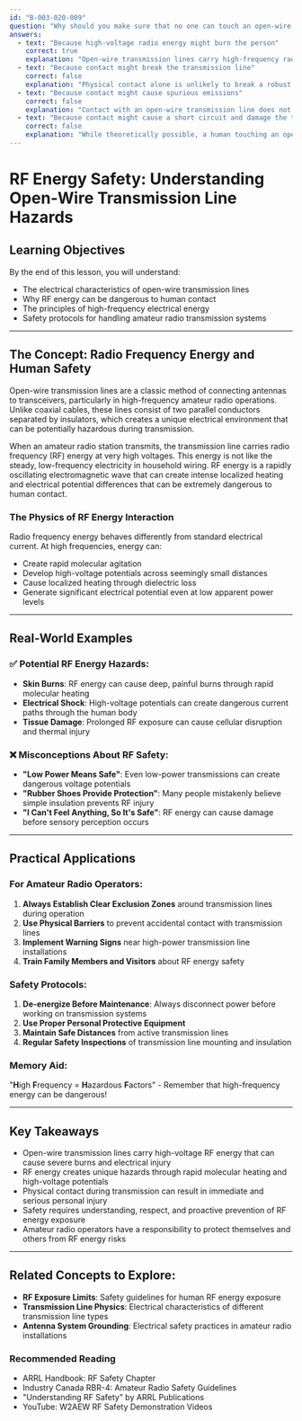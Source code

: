 ```yaml
---
id: "B-003-020-009"
question: "Why should you make sure that no one can touch an open-wire transmission line while you are transmitting with it?"
answers:
  - text: "Because high-voltage radio energy might burn the person"
    correct: true
    explanation: "Open-wire transmission lines carry high-frequency radio energy at significant voltages during transmission. When an antenna is actively transmitting, the transmission line can develop RF voltage potentials that can cause severe burns or electrical shock if a person comes into direct contact. The high-frequency energy can create localized heating and arcing that can penetrate skin and cause serious injury."
  - text: "Because contact might break the transmission line"
    correct: false
    explanation: "Physical contact alone is unlikely to break a robust open-wire transmission line. The potential harm is to the person touching the line, not damage to the transmission line itself. Modern open-wire lines are typically constructed from durable materials like copper or aluminum that can withstand incidental physical contact."
  - text: "Because contact might cause spurious emissions"
    correct: false
    explanation: "Contact with an open-wire transmission line does not directly cause spurious emissions. Spurious emissions are unintended radio signals generated by transmitting equipment, not a result of physical contact with transmission lines. The primary concern with touching a transmission line is the potential for electrical injury to the person."
  - text: "Because contact might cause a short circuit and damage the transmitter"
    correct: false
    explanation: "While theoretically possible, a human touching an open-wire transmission line is not likely to create a direct short circuit that would damage the transmitter. The more immediate and serious risk is the potential for electrical burn or shock to the person making contact with the high-voltage RF energy."
---
```


# RF Energy Safety: Understanding Open-Wire Transmission Line Hazards

## Learning Objectives
By the end of this lesson, you will understand:
- The electrical characteristics of open-wire transmission lines
- Why RF energy can be dangerous to human contact
- The principles of high-frequency electrical energy
- Safety protocols for handling amateur radio transmission systems

---

## The Concept: Radio Frequency Energy and Human Safety

Open-wire transmission lines are a classic method of connecting antennas to transceivers, particularly in high-frequency amateur radio operations. Unlike coaxial cables, these lines consist of two parallel conductors separated by insulators, which creates a unique electrical environment that can be potentially hazardous during transmission.

When an amateur radio station transmits, the transmission line carries radio frequency (RF) energy at very high voltages. This energy is not like the steady, low-frequency electricity in household wiring. RF energy is a rapidly oscillating electromagnetic wave that can create intense localized heating and electrical potential differences that can be extremely dangerous to human contact.

### The Physics of RF Energy Interaction

Radio frequency energy behaves differently from standard electrical current. At high frequencies, energy can:
- Create rapid molecular agitation
- Develop high-voltage potentials across seemingly small distances
- Cause localized heating through dielectric loss
- Generate significant electrical potential even at low apparent power levels

---

## Real-World Examples

### ✅ Potential RF Energy Hazards:
- **Skin Burns**: RF energy can cause deep, painful burns through rapid molecular heating
- **Electrical Shock**: High-voltage potentials can create dangerous current paths through the human body
- **Tissue Damage**: Prolonged RF exposure can cause cellular disruption and thermal injury

### ❌ Misconceptions About RF Safety:
- **"Low Power Means Safe"**: Even low-power transmissions can create dangerous voltage potentials
- **"Rubber Shoes Provide Protection"**: Many people mistakenly believe simple insulation prevents RF injury
- **"I Can't Feel Anything, So It's Safe"**: RF energy can cause damage before sensory perception occurs

---

## Practical Applications

### For Amateur Radio Operators:
1. **Always Establish Clear Exclusion Zones** around transmission lines during operation
2. **Use Physical Barriers** to prevent accidental contact with transmission lines
3. **Implement Warning Signs** near high-power transmission line installations
4. **Train Family Members and Visitors** about RF energy safety

### Safety Protocols:
1. **De-energize Before Maintenance**: Always disconnect power before working on transmission systems
2. **Use Proper Personal Protective Equipment**
3. **Maintain Safe Distances** from active transmission lines
4. **Regular Safety Inspections** of transmission line mounting and insulation

### Memory Aid:
"**H**igh **F**requency = **H**azardous **F**actors" - Remember that high-frequency energy can be dangerous!

---

## Key Takeaways

- Open-wire transmission lines carry high-voltage RF energy that can cause severe burns and electrical injury
- RF energy creates unique hazards through rapid molecular heating and high-voltage potentials
- Physical contact during transmission can result in immediate and serious personal injury
- Safety requires understanding, respect, and proactive prevention of RF energy exposure
- Amateur radio operators have a responsibility to protect themselves and others from RF energy risks

---

## Related Concepts to Explore:
- **RF Exposure Limits**: Safety guidelines for human RF energy exposure
- **Transmission Line Physics**: Electrical characteristics of different transmission line types
- **Antenna System Grounding**: Electrical safety practices in amateur radio installations

### Recommended Reading

- ARRL Handbook: RF Safety Chapter
- Industry Canada RBR-4: Amateur Radio Safety Guidelines
- "Understanding RF Safety" by ARRL Publications
- YouTube: W2AEW RF Safety Demonstration Videos